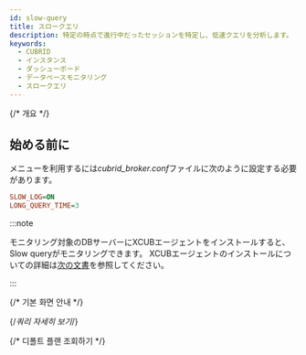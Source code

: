 ```yaml
---
id: slow-query
title: スロークエリ
description: 特定の時点で進行中だったセッションを特定し、低速クエリを分析します。
keywords:
  - CUBRID
  - インスタンス
  - ダッシューボード
  - データベースモニタリング
  - スロークエリ
---
```


{/* 개요 */}

<Dbslowquerydesc />

## 始める前に

<Cmdname sid="side_slowQueryLog" className="uitext" />メニューを利用するには*cubrid_broker.conf*ファイルに次のように設定する必要があります。

```ini title="cubrid_broker.conf"
SLOW_LOG=ON
LONG_QUERY_TIME=3 
```

:::note

モニタリング対象のDBサーバーにXCUBエージェントをインストールすると、Slow queryがモニタリングできます。 XCUBエージェントのインストールについての詳細は[次の文書](install-agent#setxcubagent)を参照してください。

:::

{/* 기본 화면 안내 */}

<Dbslowquerybasic />

{/*쿼리 자세히 보기*/}

<Dbquerydetails level={2} />

{/* 디폴트 플랜 조회하기 */}


<CheckDefaultPlan level={3} />
